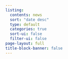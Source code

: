 ```yaml
---
listing:
  contents: news
  sort: "date desc"
  type: default
  categories: true
  sort-ui: false
  filter-ui: false
page-layout: full
title-block-banner: false
---
```

